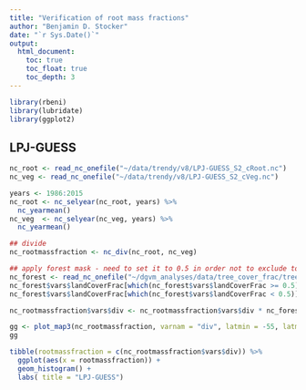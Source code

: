 ```yaml
---
title: "Verification of root mass fractions"
author: "Benjamin D. Stocker"
date: "`r Sys.Date()`"
output:
  html_document:
    toc: true
    toc_float: true
    toc_depth: 3
---
```


```r
library(rbeni)
library(lubridate)
library(ggplot2)
```

## LPJ-GUESS

```r
nc_root <- read_nc_onefile("~/data/trendy/v8/LPJ-GUESS_S2_cRoot.nc")
nc_veg <- read_nc_onefile("~/data/trendy/v8/LPJ-GUESS_S2_cVeg.nc")

years <- 1986:2015
nc_root <- nc_selyear(nc_root, years) %>% 
  nc_yearmean()
nc_veg  <- nc_selyear(nc_veg, years) %>% 
  nc_yearmean()

## divide
nc_rootmassfraction <- nc_div(nc_root, nc_veg)

## apply forest mask - need to set it to 0.5 in order not to exclude too many
nc_forest <- read_nc_onefile("~/dgvm_analyses/data/tree_cover_frac/tree_cover_frac_LPJ-GUESS.nc")
nc_forest$vars$landCoverFrac[which(nc_forest$vars$landCoverFrac >= 0.5)] <- 1.0
nc_forest$vars$landCoverFrac[which(nc_forest$vars$landCoverFrac < 0.5)] <- NA

nc_rootmassfraction$vars$div <- nc_rootmassfraction$vars$div * nc_forest$vars$landCoverFrac

gg <- plot_map3(nc_rootmassfraction, varnam = "div", latmin = -55, latmax = 80, nbin = 12, plot_title = "LPJ-GUESS")
gg

tibble(rootmassfraction = c(nc_rootmassfraction$vars$div)) %>%
  ggplot(aes(x = rootmassfraction)) +
  geom_histogram() +
  labs( title = "LPJ-GUESS")
```

<!-- ## ORCHIDEE-CNP -->

<!-- ```{r} -->
<!-- nc_root <- read_nc_onefile("~/data/trendy/v8/ORCHIDEE-CNP_S2_cRoot.nc") -->
<!-- nc_veg <- read_nc_onefile("~/data/trendy/v8/ORCHIDEE-CNP_S2_cVeg.nc") -->

<!-- years <- 1986:2015 -->
<!-- nc_root <- nc_selyear(nc_root, years) %>%  -->
<!--   nc_yearmean() -->
<!-- nc_veg  <- nc_selyear(nc_veg, years) %>%  -->
<!--   nc_yearmean() -->

<!-- ## divide -->
<!-- nc_rootmassfraction <- nc_div(nc_root, nc_veg) -->

<!-- ## apply forest mask - need to set it to 0.5 in order not to exclude too many -->
<!-- nc_forest <- read_nc_onefile("~/dgvm_analyses/data/tree_cover_frac/tree_cover_frac_ORCHIDEE-CNP.nc") -->
<!-- nc_forest$vars$landCoverFrac[which(nc_forest$vars$landCoverFrac >= 0.5)] <- 1.0 -->
<!-- nc_forest$vars$landCoverFrac[which(nc_forest$vars$landCoverFrac < 0.5)] <- NA -->

<!-- nc_rootmassfraction$vars$div <- nc_rootmassfraction$vars$div * nc_forest$vars$landCoverFrac -->

<!-- gg <- plot_map3(nc_rootmassfraction, varnam = "div", latmin = -55, latmax = 80, nbin = 12, plot_title = "ORCHIDEE-CNP") -->
<!-- gg -->

<!-- tibble(rootmassfraction = c(nc_rootmassfraction$vars$div)) %>% -->
<!--   ggplot(aes(x = rootmassfraction)) + -->
<!--   geom_histogram() + -->
<!--   labs( title = "ORCHIDEE-CNP") -->
<!-- ``` -->

<!-- ## CABLE-POP -->

<!-- ```{r} -->
<!-- nc_root <- read_nc_onefile("~/data/trendy/v8/CABLE-POP_S2_cRoot.nc") -->
<!-- nc_veg <- read_nc_onefile("~/data/trendy/v8/CABLE-POP_S2_cVeg.nc") -->

<!-- years <- 1986:2015 -->
<!-- nc_root <- nc_selyear(nc_root, years) %>%  -->
<!--   nc_yearmean() -->
<!-- nc_veg  <- nc_selyear(nc_veg, years) %>%  -->
<!--   nc_yearmean() -->

<!-- ## divide -->
<!-- nc_rootmassfraction <- nc_div(nc_root, nc_veg) -->

<!-- ## apply forest mask - need to set it to 0.5 in order not to exclude too many -->
<!-- nc_forest <- read_nc_onefile("~/dgvm_analyses/data/tree_cover_frac/tree_cover_frac_CABLE-POP.nc") -->
<!-- nc_forest$vars$landCoverFrac[which(nc_forest$vars$landCoverFrac >= 0.5)] <- 1.0 -->
<!-- nc_forest$vars$landCoverFrac[which(nc_forest$vars$landCoverFrac < 0.5)] <- NA -->

<!-- nc_rootmassfraction$vars$div <- nc_rootmassfraction$vars$div * nc_forest$vars$landCoverFrac -->

<!-- gg <- plot_map3(nc_rootmassfraction, varnam = "div", latmin = -55, latmax = 80, nbin = 12, plot_title = "CABLE-POP") -->
<!-- gg -->

<!-- tibble(rootmassfraction = c(nc_rootmassfraction$vars$div)) %>% -->
<!--   ggplot(aes(x = rootmassfraction)) + -->
<!--   geom_histogram() + -->
<!--   labs( title = "CABLE-POP") -->
<!-- ``` -->